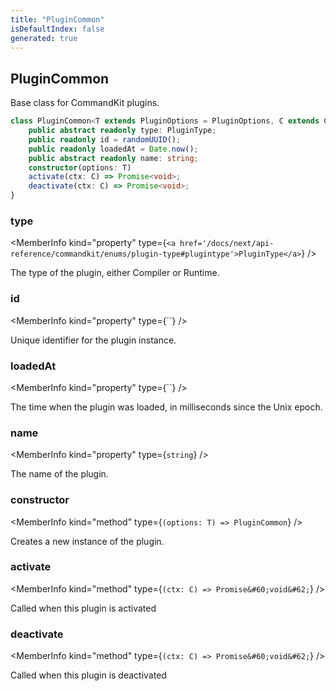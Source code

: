 ```yaml
---
title: "PluginCommon"
isDefaultIndex: false
generated: true
---
```



<!-- This file was generated from the CommandKit source. Do not modify. Instead, re-run the "docgen" script -->


## PluginCommon

<GenerationInfo sourceFile="packages/commandkit/src/plugins/PluginCommon.ts" sourceLine="22" packageName="commandkit" />

Base class for CommandKit plugins.

```ts title="Signature"
class PluginCommon<T extends PluginOptions = PluginOptions, C extends CommonPluginRuntime = CommonPluginRuntime> {
    public abstract readonly type: PluginType;
    public readonly id = randomUUID();
    public readonly loadedAt = Date.now();
    public abstract readonly name: string;
    constructor(options: T)
    activate(ctx: C) => Promise<void>;
    deactivate(ctx: C) => Promise<void>;
}
```

<div className="members-wrapper">

### type

<MemberInfo kind="property" type={`<a href='/docs/next/api-reference/commandkit/enums/plugin-type#plugintype'>PluginType</a>`}   />

The type of the plugin, either Compiler or Runtime.
### id

<MemberInfo kind="property" type={``}   />

Unique identifier for the plugin instance.
### loadedAt

<MemberInfo kind="property" type={``}   />

The time when the plugin was loaded, in milliseconds since the Unix epoch.
### name

<MemberInfo kind="property" type={`string`}   />

The name of the plugin.
### constructor

<MemberInfo kind="method" type={`(options: T) => PluginCommon`}   />

Creates a new instance of the plugin.
### activate

<MemberInfo kind="method" type={`(ctx: C) => Promise&#60;void&#62;`}   />

Called when this plugin is activated
### deactivate

<MemberInfo kind="method" type={`(ctx: C) => Promise&#60;void&#62;`}   />

Called when this plugin is deactivated


</div>
